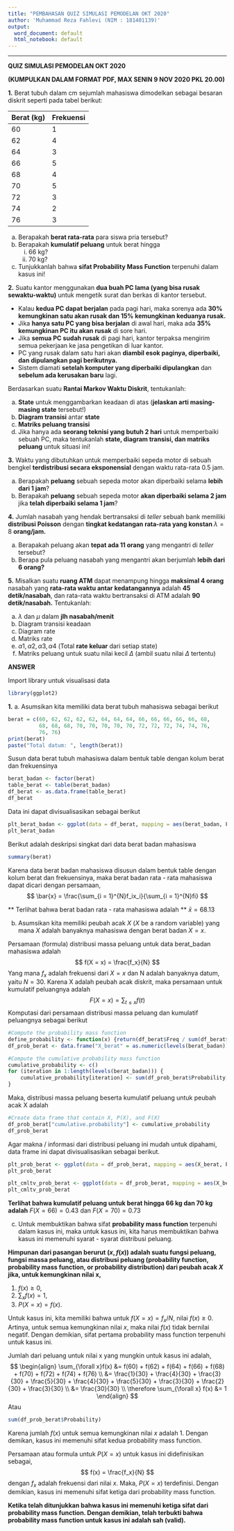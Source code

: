 ---
title: "PEMBAHASAN QUIZ SIMULASI PEMODELAN OKT 2020"
author: 'Muhammad Reza Fahlevi (NIM : 181401139)'
output:
  word_document: default
  html_notebook: default
---
----
**QUIZ SIMULASI PEMODELAN OKT 2020 **

**(KUMPULKAN DALAM FORMAT PDF, MAX SENIN 9 NOV 2020 PKL 20.00)**

**1.** Berat tubuh dalam cm sejumlah mahasiswa dimodelkan sebagai besaran diskrit seperti pada tabel
berikut:

Berat (kg)  | Frekuensi
----------- | -----------
60 | 1
62 | 4
64 | 3
66 | 5
68 | 4
70 | 5
72 | 3
74 | 2
76 | 3

a. Berapakah **berat rata-rata** para siswa pria tersebut?
b. Berapakah **kumulatif peluang** untuk berat hingga
    i. 66 kg?
    ii. 70 kg?
c. Tunjukkanlah bahwa **sifat Probability Mass Function** terpenuhi dalam kasus ini!

**2.** Suatu kantor menggunakan **dua buah PC lama (yang bisa rusak sewaktu-waktu)** untuk mengetik surat dan berkas di kantor tersebut.

* Kalau **kedua PC dapat berjalan** pada pagi hari, maka sorenya ada **30% kemungkinan satu akan rusak dan 15% kemungkinan keduanya rusak.**
* Jika **hanya satu PC yang bisa berjalan** di awal hari, maka ada **35% kemungkinan PC itu akan rusak** di sore hari.
* Jika **semua PC sudah rusak** di pagi hari, kantor terpaksa mengirim semua pekerjaan ke jasa pengetikan di luar kantor.
* PC yang rusak dalam satu hari akan **diambil esok paginya, diperbaiki, dan dipulangkan pagi berikutnya.**
* Sistem diamati **setelah komputer yang diperbaiki dipulangkan** dan **sebelum ada kerusakan baru** lagi.

Berdasarkan suatu **Rantai Markov Waktu Diskrit**, tentukanlah:

a. **State** untuk menggambarkan keadaan di atas (**jelaskan arti masing-masing state** tersebut!)
b. **Diagram transisi** antar **state**
c. **Matriks peluang transisi**
d. Jika hanya ada **seorang teknisi yang butuh 2 hari** untuk memperbaiki sebuah PC, maka
tentukanlah **state, diagram transisi, dan matriks peluang** untuk situasi ini!

**3.** Waktu yang dibutuhkan untuk memperbaiki sepeda motor di sebuah bengkel **terdistribusi secara eksponensial** dengan waktu rata-rata 0.5 jam.

a. Berapakah **peluang** sebuah sepeda motor akan diperbaiki selama **lebih dari 1 jam**?
b. Berapakah **peluang** sebuah sepeda motor **akan diperbaiki selama 2 jam** jika **telah diperbaiki selama 1 jam**?

**4.** Jumlah nasabah yang hendak bertransaksi di *teller* sebuah bank memiliki **distribusi Poisson** dengan **tingkat kedatangan rata-rata yang konstan ** $λ = 8$ **orang/jam.**

a. Berapakah peluang akan **tepat ada 11 orang** yang mengantri di *teller* tersebut?
b. Berapa pula peluang nasabah yang mengantri akan berjumlah **lebih dari 6 orang?**

**5.** Misalkan suatu **ruang ATM** dapat menampung hingga **maksimal 4 orang** nasabah yang **rata-rata waktu antar kedatangannya** adalah **45 detik/nasabah**, dan rata-rata waktu bertransaksi di ATM adalah **90 detik/nasabah.** Tentukanlah:

a. $\lambda$ dan $\mu$ dalam **jlh nasabah/menit**
b. Diagram transisi keadaan
c. Diagram rate
d. Matriks rate
e. $\alpha1, \alpha2, \alpha3, \alpha4$ (Total **rate keluar** dari setiap state)
f. Matriks peluang untuk suatu nilai kecil $\Delta$ (ambil suatu nilai $\Delta$ tertentu)

**ANSWER**

Import library untuk visualisasi data

```{r}
library(ggplot2)
```


**1.** a. Asumsikan kita memiliki data berat tubuh mahasiswa sebagai berikut
```{r}
berat = c(60, 62, 62, 62, 62, 64, 64, 64, 66, 66, 66, 66, 66, 68, 
          68, 68, 68, 70, 70, 70, 70, 70, 72, 72, 72, 74, 74, 76, 
          76, 76)
print(berat)
paste("Total datum: ", length(berat))
```
Susun data berat tubuh mahasiswa dalam bentuk table dengan kolum berat dan frekuensinya
```{r}
berat_badan <- factor(berat)
table_berat <- table(berat_badan)
df_berat <- as.data.frame(table_berat)
df_berat
```
Data ini dapat divisualisasikan sebagai berikut
```{r}
plt_berat_badan <- ggplot(data = df_berat, mapping = aes(berat_badan, Freq)) + geom_bar(stat = "identity", color = "skyblue", aes(fill = Freq)) + ggtitle("berat_badan_mahasiswa")
plt_berat_badan
```


Berikut adalah deskripsi singkat dari data berat badan mahasiswa
```{r}
summary(berat)
```
Karena data berat badan mahasiswa disusun dalam bentuk table dengan kolum berat dan frekuensinya, maka berat badan rata - rata mahasiswa dapat dicari dengan persamaan,
$$
\bar{x} = \frac{\sum_{i = 1}^{N}f_ix_i}{\sum_{i = 1}^{N}fi}
$$

** Terlihat bahwa berat badan rata - rata mahasiswa adalah ** $\bar{x} = 68.13$

b. Asumsikan kita memiliki peubah acak $X$ ($X$ be a random variable) yang mana $X$ adalah banyaknya mahasiswa dengan berat badan $X = x$.

Persamaan (formula) distribusi massa peluang untuk data berat_badan mahasiswa adalah
$$
f(X = x) = \frac{f_x}{N}
$$
Yang mana $f_x$ adalah frekuensi dari $X = x$ dan N adalah banyaknya datum, yaitu $N = 30$. Karena X adalah peubah acak diskrit, maka persamaan untuk kumulatif peluangnya adalah
$$
F(X = x) = \sum_{t \leq x} f(t)
$$
Komputasi dari persamaan distribusi massa peluang dan kumulatif peluangnya sebagai berikut
```{r}
#Compute the probability mass function
define_probability <- function(x) {return(df_berat$Freq / sum(df_berat$Freq))}
df_prob_berat <- data.frame("X_berat" = as.numeric(levels(berat_badan)), "Probability" = define_probability(as.numeric(levels(berat_badan))))

#Compute the cumulative probability mass function
cumulative_probability <- c()
for (iteration in 1:length(levels(berat_badan))) {
    cumulative_probability[iteration] <- sum(df_prob_berat$Probability[1:iteration])
}
```
Maka, distribusi massa peluang beserta kumulatif peluang untuk peubah acak X adalah
```{r}
#Create data frame that contain X, P(X), and F(X)
df_prob_berat["cumulative.probability"] <- cumulative_probability
df_prob_berat
```
Agar makna / informasi dari distribusi peluang ini mudah untuk dipahami, data frame ini dapat divisualisasikan sebagai berikut.
```{r}
plt_prob_berat <- ggplot(data = df_prob_berat, mapping = aes(X_berat, Probability)) + geom_bar(stat = "identity", color = "skyblue", aes(fill = Probability)) + ggtitle("Probability distribution of X")
plt_prob_berat

plt_cmltv_prob_berat <- ggplot(data = df_prob_berat, mapping = aes(X_berat, cumulative_probability)) + geom_step(color = "blue") + geom_point(color = "darkblue") + ggtitle("Cumulative probability of X")
plt_cmltv_prob_berat
```

**Terlihat bahwa kumulatif peluang untuk berat hingga 66 kg dan 70 kg adalah** $F(X = 66) = 0.43 \text{ dan } F(X = 70) = 0.73$

c. Untuk membuktikan bahwa sifat **probability mass function** terpenuhi dalam kasus ini, maka untuk kasus ini, kita harus membuktikan bahwa kasus ini memenuhi syarat - syarat distribusi peluang.

**Himpunan dari pasangan berurut $(x, f(x))$ adalah suatu fungsi peluang, fungsi massa peluang, atau distribusi peluang (probability function, probability mass function, or probability distribution) dari peubah acak $X$ jika, untuk kemungkinan nilai x,**

1. $f(x) \geq 0,$
2. $\sum_x f(x) = 1,$
3. $P(X = x) = f(x).$

Untuk kasus ini, kita memiliki bahwa untuk $f(X = x) = f_x/N,$ nilai $f(x) \geq 0$. Artinya, untuk semua kemungkinan nilai $x$, maka nilai $f(x)$ tidak bernilai negatif. Dengan demikian, sifat pertama probability mass function terpenuhi untuk kasus ini.

Jumlah dari peluang untuk nilai x yang mungkin untuk kasus ini adalah,
$$
\begin{align}
\sum_{\forall x}f(x) &= f(60) + f(62) + f(64) + f(66) + f(68) + f(70) + f(72) + f(74) + f(76) \\
&= \frac{1}{30} + \frac{4}{30} + \frac{3}{30} + \frac{5}{30} + \frac{4}{30} + \frac{5}{30} + \frac{3}{30} + \frac{2}{30} + \frac{3}{30} \\
&= \frac{30}{30} \\
\therefore \sum_{\forall x} f(x) &= 1
\end{align}
$$
Atau
```{r}
sum(df_prob_berat$Probability)
```
Karena jumlah $f(x)$ untuk semua kemungkinan nilai $x$ adalah 1. Dengan demikan, kasus ini memenuhi sifat kedua probability mass function.

Persamaan atau formula untuk $P(X = x)$ untuk kasus ini didefinisikan sebagai,
$$
f(x) = \frac{f_x}{N}
$$
dengan $f_x$ adalah frekuensi dari nilai $x$. Maka, $P(X = x)$ terdefinisi. Dengan demikian, kasus ini memenuhi sifat ketiga dari probability mass function.

**Ketika telah ditunjukkan bahwa kasus ini memenuhi ketiga sifat dari probability mass function. Dengan demikian, telah terbukti bahwa probability mass function untuk kasus ini adalah sah (valid).**
